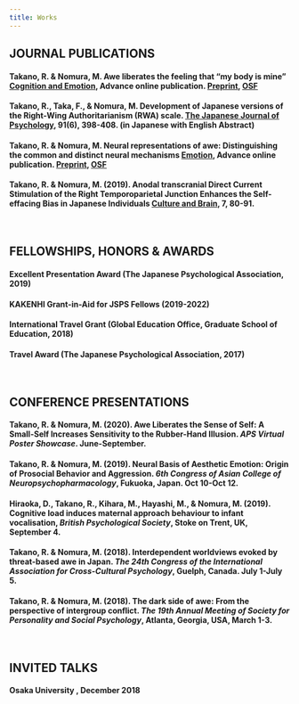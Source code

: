 ```yaml
---
title: Works
---
```


## **JOURNAL PUBLICATIONS**

#### **Takano, R.** & Nomura, M. Awe liberates the feeling that "my body is mine" [**Cognition and Emotion**](https://doi.org/10.1080/02699931.2020.1862765), Advance online publication. [Preprint](https://osf.io/f6vd3/), [OSF](https://osf.io/3w2er/)

#### **Takano, R.**, Taka, F., & Nomura, M. Development of Japanese versions of the Right-Wing Authoritarianism (RWA) scale. [**The Japanese Journal of Psychology**](https://doi.org/10.4992/jjpsy.91.19225), 91(6), 398-408. (in Japanese with English Abstract) 

#### **Takano, R.** & Nomura, M. Neural representations of awe: Distinguishing the common and distinct neural mechanisms [**Emotion**](https://doi.org/10.1037/emo0000771), Advance online publication. [Preprint](https://psyarxiv.com/qk8dn/), [OSF](https://osf.io/nxy7a/)

#### **Takano, R.** & Nomura, M. (2019). Anodal transcranial Direct Current Stimulation of the Right Temporoparietal Junction Enhances the Self-effacing Bias in Japanese Individuals [**Culture and Brain**]("https://doi.org/10.1007/s40167-018-0064-4"), 7, 80-91. 

<br>

## **FELLOWSHIPS, HONORS & AWARDS**

#### Excellent Presentation Award (The Japanese Psychological Association, 2019)

#### KAKENHI Grant-in-Aid for JSPS Fellows (2019-2022)

#### International Travel Grant (Global Education Office, Graduate School of Education, 2018)

#### Travel Award (The Japanese Psychological Association, 2017)
<br>

## **CONFERENCE PRESENTATIONS**

#### **Takano, R.** & Nomura, M. (2020). Awe Liberates the Sense of Self: A Small-Self Increases Sensitivity to the Rubber-Hand Illusion. _APS Virtual Poster Showcase_. June-September.

#### **Takano, R.** & Nomura, M. (2019). Neural Basis of Aesthetic Emotion: Origin of Prosocial Behavior and Aggression. _6th Congress of Asian College of Neuropsychopharmacology_, Fukuoka, Japan. Oct 10-Oct 12.

#### Hiraoka, D., **Takano, R.**, Kihara, M., Hayashi, M., & Nomura, M. (2019).  Cognitive load induces maternal approach behaviour to infant vocalisation, _British Psychological Society_, Stoke on Trent, UK, September 4.

#### **Takano, R.** & Nomura, M. (2018). Interdependent worldviews evoked by threat-based awe in Japan. _The 24th Congress of the International Association for Cross-Cultural Psychology_, Guelph, Canada. July 1-July 5.

#### **Takano, R.** & Nomura, M. (2018). The dark side of awe: From the perspective of intergroup conflict. _The 19th Annual Meeting of Society for Personality and Social Psychology_, Atlanta, Georgia, USA, March 1-3.
<br>

## **INVITED TALKS**
#### Osaka University	, December 2018



